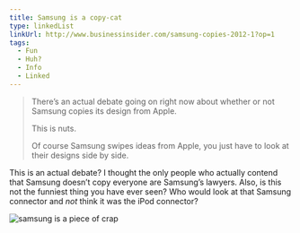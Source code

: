 ```yaml
---
title: Samsung is a copy-cat
type: linkedList
linkUrl: http://www.businessinsider.com/samsung-copies-2012-1?op=1
tags:
  - Fun
  - Huh?
  - Info
  - Linked
---
```


> There’s an actual debate going on right now about whether or not Samsung copies its design from Apple.
> 
> This is nuts.
> 
> Of course Samsung swipes ideas from Apple, you just have to look at their designs side by side.

This is an actual debate? I thought the only people who actually contend that Samsung doesn’t copy everyone are Samsung’s lawyers. Also, is this not the funniest thing you have ever seen? Who would look at that Samsung connector and _not_ think it was the iPod connector?

![samsung is a piece of crap](/images/uploads/apple-iphone-usb-cable-2007-vs-samsung-galaxy-tab-usb-cable-2010.jpg)
